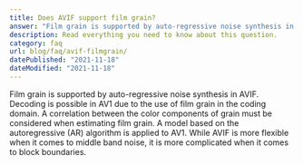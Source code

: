 ```yaml
---
title: Does AVIF support film grain?
answer: "Film grain is supported by auto-regressive noise synthesis in AVIF. Decoding is possible in AV1 due to the use of film grain in the coding domain. A correlation between the color components of grain must be considered when estimating film grain. A model based on the autoregressive (AR) algorithm is applied to AV1. While AVIF is more flexible when it comes to middle band noise, it is more complicated when it comes to block boundaries."
description: Read everything you need to know about this question.
category: faq
url: blog/faq/avif-filmgrain/
datePublished: "2021-11-18"
dateModified: "2021-11-18"
---
```


Film grain is supported by auto-regressive noise synthesis in AVIF. Decoding is possible in AV1 due to the use of film grain in the coding domain. A correlation between the color components of grain must be considered when estimating film grain. A model based on the autoregressive (AR) algorithm is applied to AV1. While AVIF is more flexible when it comes to middle band noise, it is more complicated when it comes to block boundaries.
